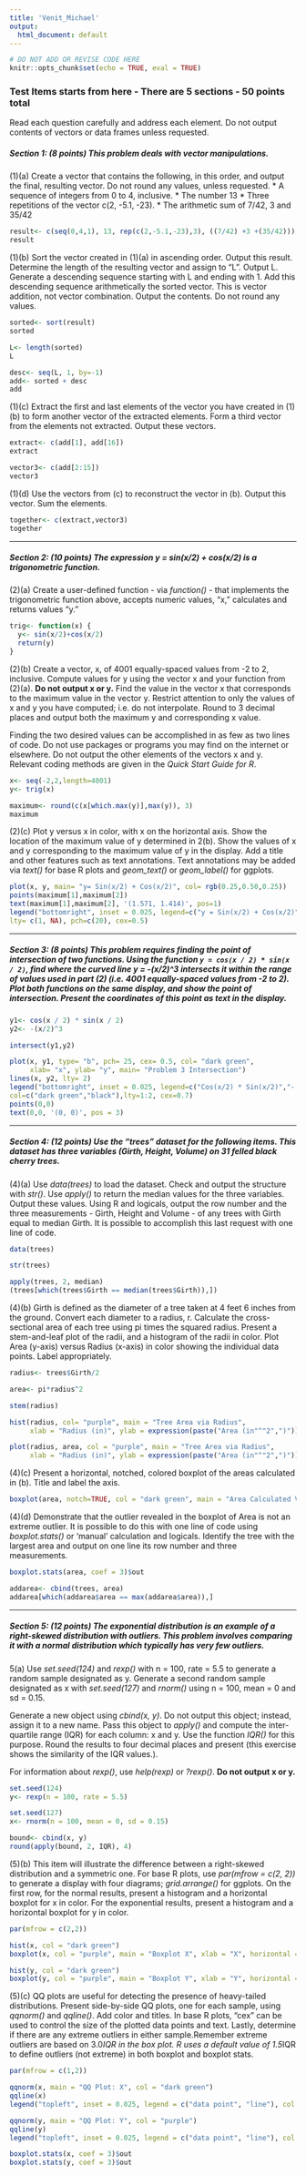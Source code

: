 ```yaml
---
title: 'Venit_Michael'
output:
  html_document: default
---
```


```r
# DO NOT ADD OR REVISE CODE HERE
knitr::opts_chunk$set(echo = TRUE, eval = TRUE)

```

### Test Items starts from here - There are 5 sections - 50 points total ##########################

Read each question carefully and address each element.  Do not output contents of vectors or data frames unless requested.

##### Section 1: (8 points) This problem deals with vector manipulations.

(1)(a)  Create a vector that contains the following, in this order, and output the final, resulting vector.  Do not round any values, unless requested.
* A sequence of integers from 0 to 4, inclusive.
* The number 13
* Three repetitions of the vector c(2, -5.1, -23).
* The arithmetic sum of 7/42, 3 and 35/42

```r
result<- c(seq(0,4,1), 13, rep(c(2,-5.1,-23),3), ((7/42) +3 +(35/42)))
result

```

(1)(b)  Sort the vector created in (1)(a) in ascending order.  Output this result. Determine the length of the resulting vector and assign to "L". Output L. Generate a descending sequence starting with L and ending with 1. Add this descending sequence arithmetically the sorted vector. This is vector addition, not vector combination. Output the contents. Do not round any values.

```r
sorted<- sort(result)
sorted

L<- length(sorted)
L

desc<- seq(L, 1, by=-1)
add<- sorted + desc
add


```

(1)(c) Extract the first and last elements of the vector you have created in (1)(b) to form another vector of the extracted elements. Form a third vector from the elements not extracted. Output these vectors.

```r
extract<- c(add[1], add[16])
extract

vector3<- c(add[2:15])
vector3

```

(1)(d) Use the vectors from (c) to reconstruct the vector in (b). Output this vector. Sum the elements.

```r
together<- c(extract,vector3)
together

```

-----

##### Section 2: (10 points) The expression y = sin(x/2) + cos(x/2) is a trigonometric function.

(2)(a) Create a user-defined function - via *function()* - that implements the trigonometric function above, accepts numeric values, "x," calculates and returns values "y."

```r
trig<- function(x) {
  y<- sin(x/2)+cos(x/2)
  return(y)
}

```

(2)(b) Create a vector, x, of 4001 equally-spaced values from -2 to 2, inclusive. Compute values for y using the vector x and your function from (2)(a).  **Do not output x or y.**  Find the value in the vector x that corresponds to the maximum value in the vector y. Restrict attention to only the values of x and y you have computed; i.e. do not interpolate. Round to 3 decimal places and output both the maximum y and corresponding x value.

Finding the two desired values can be accomplished in as few as two lines of code.  Do not use packages or programs you may find on the internet or elsewhere. Do not output the other elements of the vectors x and y. Relevant coding methods are given in the *Quick Start Guide for R*.

```r
x<- seq(-2,2,length=4001)
y<- trig(x)

maximum<- round(c(x[which.max(y)],max(y)), 3)
maximum 

```

(2)(c) Plot y versus x in color, with x on the horizontal axis. Show the location of the maximum value of y determined in 2(b).  Show the values of x and y corresponding to the maximum value of y in the display. Add a title and other features such as text annotations. Text annotations may be added via *text()* for base R plots and *geom_text()* or *geom_label()* for ggplots.

```r
plot(x, y, main= "y= Sin(x/2) + Cos(x/2)", col= rgb(0.25,0.50,0.25)) 
points(maximum[1],maximum[2])
text(maximum[1],maximum[2], '(1.571, 1.414)', pos=1)
legend("bottomright", inset = 0.025, legend=c("y = Sin(x/2) + Cos(x/2)","Maximum"),col=c("dark green","black"),
lty= c(1, NA), pch=c(20), cex=0.5)


```

-----

##### Section 3: (8 points) This problem requires finding the point of intersection of two functions.  Using the function ```y = cos(x / 2) * sin(x / 2)```, find where the curved line y = -(x/2)^3 intersects it within the range of values used in part (2) (i.e. 4001 equally-spaced values from -2 to 2).  Plot both functions on the same display, and show the point of intersection.  Present the coordinates of this point as text in the display.    

```r
y1<- cos(x / 2) * sin(x / 2)
y2<- -(x/2)^3

intersect(y1,y2)

plot(x, y1, type= "b", pch= 25, cex= 0.5, col= "dark green",
     xlab= "x", ylab= "y", main= "Problem 3 Intersection")
lines(x, y2, lty= 2)
legend("bottomright", inset = 0.025, legend=c("Cos(x/2) * Sin(x/2)","- (x/2) ^ 3"),
col=c("dark green","black"),lty=1:2, cex=0.7)
points(0,0)
text(0,0, '(0, 0)', pos = 3)
```

-----

##### Section 4: (12 points) Use the "trees" dataset for the following items. This dataset has three variables (Girth, Height, Volume) on 31 felled black cherry trees.

(4)(a) Use *data(trees)* to load the dataset. Check and output the structure with *str()*. Use *apply()* to return the median values for the three variables. Output these values.  Using R and logicals, output the row number and the three measurements - Girth, Height and Volume - of any trees with Girth equal to median Girth.  It is possible to accomplish this last request with one line of code.  

```r

data(trees)

str(trees)

apply(trees, 2, median)
(trees[which(trees$Girth == median(trees$Girth)),])


```

(4)(b) Girth is defined as the diameter of a tree taken at 4 feet 6 inches from the ground. Convert each diameter to a radius, r. Calculate the cross-sectional area of each tree using pi times the squared radius. Present a stem-and-leaf plot of the radii, and a histogram of the radii in color. Plot Area (y-axis) versus Radius (x-axis)  in color showing the individual data points.  Label appropriately.

```r
radius<- trees$Girth/2

area<- pi*radius^2

stem(radius)

hist(radius, col= "purple", main = "Tree Area via Radius",
     xlab = "Radius (in)", ylab = expression(paste("Area (in"^"2",")")))

plot(radius, area, col = "purple", main = "Tree Area via Radius",
     xlab = "Radius (in)", ylab = expression(paste("Area (in"^"2",")")))
```

(4)(c) Present a horizontal, notched, colored boxplot of the areas calculated in (b). Title and label the axis.

```r
boxplot(area, notch=TRUE, col = "dark green", main = "Area Calculated Via Radius", xlab = expression(paste("Area (in"^"2",")")), horizontal = TRUE)

```

(4)(d) Demonstrate that the outlier revealed in the boxplot of Area is not an extreme outlier.  It is possible to do this with one line of code using *boxplot.stats()* or 'manual' calculation and logicals. Identify the tree with the largest area and output on one line its row number and three measurements.

```r
boxplot.stats(area, coef = 3)$out

addarea<- cbind(trees, area)
addarea[which(addarea$area == max(addarea$area)),]
```

-----

##### Section 5: (12 points) The exponential distribution is an example of a right-skewed distribution with outliers.  This problem involves comparing it with a normal distribution which typically has very few outliers.  

5(a) Use *set.seed(124)* and *rexp()* with n = 100, rate = 5.5 to generate a random sample designated as y.  Generate a second random sample designated as x with *set.seed(127)* and *rnorm()* using n = 100, mean = 0 and sd = 0.15.  

Generate a new object using *cbind(x, y)*. Do not output this object; instead, assign it to a new name. Pass this object to *apply()* and compute the inter-quartile range (IQR) for each column:  x and y. Use the function *IQR()* for this purpose. Round the results to four decimal places and present (this exercise shows the similarity of the IQR values.).

For information about *rexp()*, use *help(rexp)* or *?rexp()*.  **Do not output x or y.**

```r
set.seed(124)
y<- rexp(n = 100, rate = 5.5)

set.seed(127)
x<- rnorm(n = 100, mean = 0, sd = 0.15)

bound<- cbind(x, y)
round(apply(bound, 2, IQR), 4)

```

(5)(b) This item will illustrate the difference between a right-skewed distribution and a symmetric one.  For base R plots, use *par(mfrow = c(2, 2))* to generate a display with four diagrams; *grid.arrange()* for ggplots. On the first row, for the normal results, present a histogram and a horizontal boxplot for x in color.  For the exponential results, present a histogram and a horizontal boxplot for y in color.

```r
par(mfrow = c(2,2))

hist(x, col = "dark green")
boxplot(x, col = "purple", main = "Boxplot X", xlab = "X", horizontal = TRUE)

hist(y, col = "dark green")
boxplot(y, col = "purple", main = "Boxplot Y", xlab = "Y", horizontal = TRUE)

```

(5)(c) QQ plots are useful for detecting the presence of heavy-tailed distributions. Present side-by-side QQ plots, one for each sample, using *qqnorm()* and *qqline()*.  Add color and titles. In base R plots, "cex" can be used to control the size of the plotted data points and text. Lastly, determine if there are any extreme outliers in either sample.Remember extreme outliers are based on 3.0*IQR in the box plot. R uses a default value of 1.5*IQR to define outliers (not extreme) in both boxplot and boxplot stats.

```r
par(mfrow = c(1,2))

qqnorm(x, main = "QQ Plot: X", col = "dark green")
qqline(x)
legend("topleft", inset = 0.025, legend = c("data point", "line"), col = c("dark green", "black"), lty = c(NA, 1), pch = c(20), cex = 0.75) 

qqnorm(y, main = "QQ Plot: Y", col = "purple")
qqline(y)
legend("topleft", inset = 0.025, legend = c("data point", "line"), col = c("purple", "black"), lty = c(NA, 1), pch = c(20), cex = 0.75) 

boxplot.stats(x, coef = 3)$out
boxplot.stats(y, coef = 3)$out

```
